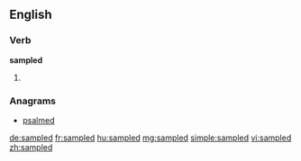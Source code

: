 ==English==

===Verb===
'''sampled'''

# {{past of|sample}}

===Anagrams===
* [[psalmed#English|psalmed]]

[[de:sampled]]
[[fr:sampled]]
[[hu:sampled]]
[[mg:sampled]]
[[simple:sampled]]
[[vi:sampled]]
[[zh:sampled]]